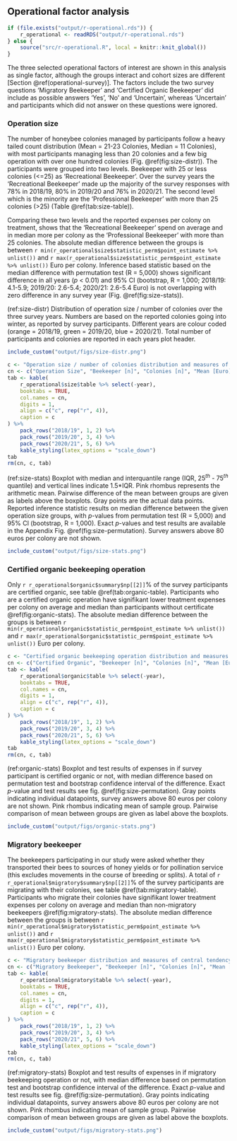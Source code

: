 ## Operational factor analysis
```r
if (file.exists("output/r-operational.rds")) {
    r_operational <- readRDS("output/r-operational.rds")
} else {
    source("src/r-operational.R", local = knitr::knit_global())
}
```

The three selected operational factors of interest are shown in this analysis as single factor, although the groups interact and cohort sizes are different [Section \@ref(operational-survey)]. The factors include the two survey questions 'Migratory Beekeeper' and 'Certified Organic Beekeeper' did include as possible answers 'Yes', 'No' and 'Uncertain', whereas 'Uncertain' and participants which did not answer on these questions were ignored. 

### Operation size

The number of honeybee colonies managed by participants follow a heavy tailed count distribution (Mean = 21-23 Colonies, Median = 11 Colonies), with most participants managing less than 20 colonies and a few big operation with over one hundred colonies (Fig. \@ref(fig:size-distr)). The participants were grouped into two levels. Beekeeper with 25 or less colonies (<=25) as 'Recreational Beekeeper'. Over the survey years the 'Recreational Beekeeper' made up the majority of the survey responses with 78% in 2018/19, 80% in 2019/20 and 76% in 2020/21. The second level which is the minority are the 'Professional Beekeeper' with more than 25 colonies (>25) (Table \@ref(tab:size-table)). 

Comparing these two levels and the reported expenses per colony on treatment, shows that the 'Recreational Beekeeper' spend on average and in median more per colony as the 'Professional Beekeeper' with more than 25 colonies. The absolute median difference between the groups is between `r min(r_operational$size$statistic_perm$point_estimate %>% unlist())` and `r max(r_operational$size$statistic_perm$point_estimate %>% unlist())` Euro per colony. Inference based statistic based on the median difference with permutation test (R = 5,000) shows significant difference in all years (*p* < 0.01) and 95% CI (bootstrap, R = 1,000; 2018/19: 4.1-5.9; 2019/20: 2.6-5.4; 2020/21: 2.6-5.4 Euro) is not overlapping with zero difference in any survey year (Fig. \@ref(fig:size-stats)).

(ref:size-distr) Distribution of operation size / number of colonies over the three survey years. Numbers are based on the reported colonies going into winter, as reported by survey participants. Different years are colour coded (orange = 2018/19, green = 2019/20, blue = 2020/21). Total number of participants and colonies are reported in each years plot header.

```r
include_custom("output/figs/size-distr.png")
```

```r
c <- "Operation size / number of colonies distribution and measures of central tendency over the three survey years. Operation size with 25 or less colonies ('<=25') are 'Recreational Beekeeper' and with more are 'Professional Beekeeper' ('>25')."
cn <- c("Operation Size", "Beekeeper [n]", "Colonies [n]", "Mean [Euro]", "Median [Euro]")
tab <- kable(
    r_operational$size$table %>% select(-year),
    booktabs = TRUE,
    col.names = cn,
    digits = 1,
    align = c("c", rep("r", 4)),
    caption = c
) %>%
    pack_rows("2018/19", 1, 2) %>%
    pack_rows("2019/20", 3, 4) %>%
    pack_rows("2020/21", 5, 6) %>%
    kable_styling(latex_options = "scale_down")
tab
rm(cn, c, tab)
```

(ref:size-stats) Boxplot with median and interquantile range (IQR, $25^{th}$ - $75^{th}$ quantile) and vertical lines indicate 1.5\*IQR. Pink rhombus represents the arithmetic mean. Pairwise difference of the mean between groups are given as labels above the boxplots. Gray points are the actual data points. Reported inference statistic results on median difference between the given operation size groups, with *p*-values from permutation test (R = 5,000) and 95% CI (bootstrap, R = 1,000). Exact *p*-values and test results are available in the Appendix Fig. \@ref(fig:size-permutation). Survey answers above 80 euros per colony are not shown.  

```r
include_custom("output/figs/size-stats.png")
```

### Certified organic beekeeping operation

Only `r r_operational$organic$summary$np[[2]]`% of the survey participants are certified organic, see table \@ref(tab:organic-table). Participants who are a certified organic operation have signifikant lower treatment expenses per colony on average and median than participants without certificate \@ref(fig:organic-stats). The absolute median difference between the groups is between `r min(r_operational$organic$statistic_perm$point_estimate %>% unlist())` and `r max(r_operational$organic$statistic_perm$point_estimate %>% unlist())` Euro per colony.

```r
c <- "Certified organic beekeeping operation distribution and measures of central tendency over the three survey years."
cn <- c("Certified Organic", "Beekeeper [n]", "Colonies [n]", "Mean [Euro]", "Median [Euro]")
tab <- kable(
    r_operational$organic$table %>% select(-year),
    booktabs = TRUE,
    col.names = cn,
    digits = 1,
    align = c("c", rep("r", 4)),
    caption = c
) %>%
    pack_rows("2018/19", 1, 2) %>%
    pack_rows("2019/20", 3, 4) %>%
    pack_rows("2020/21", 5, 6) %>%
    kable_styling(latex_options = "scale_down")
tab
rm(cn, c, tab)
```

(ref:organic-stats) Boxplot and test results of expenses in if survey participant is certified organic or not, with median difference based on permutation test and bootstrap confidence interval of the difference. Exact *p*-value and test results see fig. \@ref(fig:size-permutation). Gray points indicating individual datapoints, survey answers above 80 euros per colony are not shown. Pink rhombus indicating mean of sample group. Pairwise comparison of mean between groups are given as label above the boxplots.

```r
include_custom("output/figs/organic-stats.png")
```

### Migratory beekeeper

The beekeepers participating in our study were asked whether they transported their bees to sources of honey yields or for pollination service (this excludes movements in the course of breeding or splits). A total of `r r_operational$migratory$summary$np[[2]]`% of the survey participants are migrating with their colonies, see table \@ref(tab:migratory-table). Participants who migrate their colonies have signifikant lower treatment expenses per colony on average and median than non-migratory beekeepers \@ref(fig:migratory-stats). The absolute median difference between the groups is between `r min(r_operational$migratory$statistic_perm$point_estimate %>% unlist())` and `r max(r_operational$migratory$statistic_perm$point_estimate %>% unlist())` Euro per colony.

```r
c <- "Migratory beekeeper distribution and measures of central tendency over the three survey years."
cn <- c("Migratory Beekeeper", "Beekeeper [n]", "Colonies [n]", "Mean [Euro]", "Median [Euro]")
tab <- kable(
    r_operational$migratory$table %>% select(-year),
    booktabs = TRUE,
    col.names = cn,
    digits = 1,
    align = c("c", rep("r", 4)),
    caption = c
) %>%
    pack_rows("2018/19", 1, 2) %>%
    pack_rows("2019/20", 3, 4) %>%
    pack_rows("2020/21", 5, 6) %>%
    kable_styling(latex_options = "scale_down")
tab
rm(cn, c, tab)
```

(ref:migratory-stats) Boxplot and test results of expenses in if migratory beekeeping operation or not, with median difference based on permutation test and bootstrap confidence interval of the difference. Exact *p*-value and test results see fig. \@ref(fig:size-permutation). Gray points indicating individual datapoints, survey answers above 80 euros per colony are not shown. Pink rhombus indicating mean of sample group. Pairwise comparison of mean between groups are given as label above the boxplots.

```r
include_custom("output/figs/migratory-stats.png")
```
